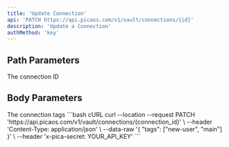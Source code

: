 ```yaml
---
title: 'Update Connection'
api: 'PATCH https://api.picaos.com/v1/vault/connections/{id}'
description: 'Update a Connection'
authMethod: 'key'
---
```


## Path Parameters

<ParamField path="id" type="string" required>
  The connection ID
</ParamField>

## Body Parameters

<ParamField body="tags" type="string[]">
  The connection tags
</ParamField>

<RequestExample>
```bash cURL
curl --location --request PATCH 'https://api.picaos.com/v1/vault/connections/{connection_id}' \
--header 'Content-Type: application/json' \
--data-raw '{
    "tags": ["new-user", "main"]
}' \
--header 'x-pica-secret: YOUR_API_KEY'
```
</RequestExample>

